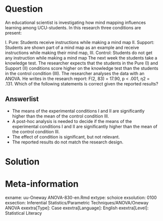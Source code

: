 Question
========
An educational scientist is investigating how mind mapping influences learning among UCU-students. In this research three conditions are present:

I. Pure: Students receive instructions while making a mind map
II. Support: Students are shown part of a mind map as an example and receive instructions while making their mind map, 
III. Control: Students do not get any instruction while making a mind map
The next week the students take a knowledge test. The researcher expects that the students in the Pure (I) and Support (II) conditions score higher on the knowledge test than the students in the control condition (III).
The researcher analyses the data with an ANOVA. He writes in the research report:
F(2, 83) = 17.90, p < .001, η2 = .131.
Which of the following statements is correct given the reported results?

  
Answerlist
----------
* The means of the experimental conditions I and II are significantly higher than the mean of the control condition III.
* A post-hoc analysis is needed to decide if the means of the experimental conditions I and II are significantly higher than the mean of the control condition III.
* The effect of condition is significant, but not relevant.
* The reported results do not match the research design. 



Solution
========
  


Meta-information
================
exname: uu-Oneway ANOVA-830-en.Rmd
extype: schoice
exsolution: 0100
exsection: Inferential Statistics/Parametric Techniques/ANOVA/Oneway ANOVA
exextra[Type]: Case
exextra[Language]: English
exextra[Level]: Statistical Literacy
